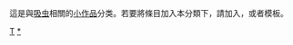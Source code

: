 {{hiddencat}}
這是與[[吸虫|吸虫]]相關的[[Wikipedia:小作品|小作品]]分类。若要將條目加入本分類下，請加入'''{{tl|Trematoda-stub}}'''，或者'''{{tl|吸虫小作品}}'''模板。

[[Category:无脊椎动物小作品|T]]
[[Category:扁形动物门|*]]